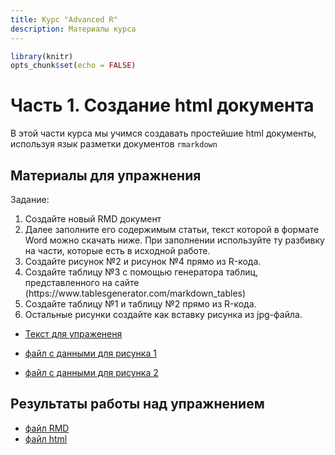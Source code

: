 ```yaml
---
title: Курс "Advanced R"
description: Материалы курса 
---
```

 

```r
library(knitr)
opts_chunk$set(echo = FALSE)
```

# **Часть 1.** Создание html документа 

В этой части курса мы учимся создавать простейшие html документы, используя язык разметки документов `rmarkdown`

## Материалы для упражнения
Задание:

1. Создайте новый RMD документ
2. Далее заполните его содержимым статьи, текст которой в формате Word можно скачать ниже. При заполнении используйте ту разбивку на части, которые есть в исходной работе.
3. Создайте рисунок №2 и рисунок №4 прямо из R-кода.
4. Создайте таблицу №3 с помощью генератора таблиц, представленного на сайте (https://www.tablesgenerator.com/markdown_tables)
5. Создайте таблицу №1 и таблицу №2 прямо из R-кода.
6. Остальные рисунки создайте как вставку рисунка из jpg-файла.


- [Текст для упражененя](Advanced_R/Exercises/Khaitov_et_al_Derjugin.docx)

- [файл с данными для рисунка 1](Advanced_R/Exercises/data/myt_all.csv)
- [файл с данными для рисунка 2](Advanced_R/Exercises/data/myt_Z0_all_full.csv)

## Результаты работы над упражнением

- [файл RMD](My_html_project/Khaitov_et_al.Rmd)
- [файл html](My_html_project/Khaitov_et_al.html)
